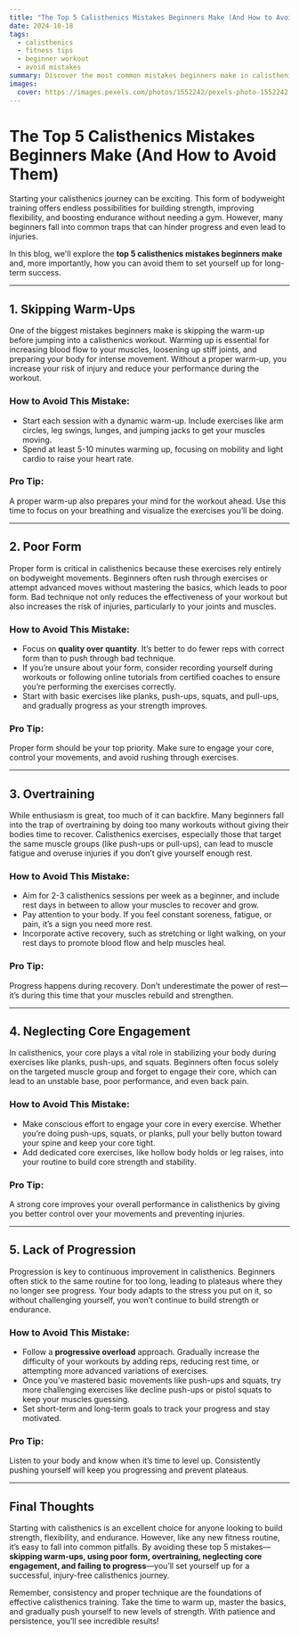 ```yaml
---
title: "The Top 5 Calisthenics Mistakes Beginners Make (And How to Avoid Them)"
date: 2024-10-18
tags:
  - calisthenics
  - fitness tips
  - beginner workout
  - avoid mistakes
summary: Discover the most common mistakes beginners make in calisthenics and how to avoid them. Learn how to improve your form, avoid injuries, and build a solid foundation for long-term success.
images:
  cover: https://images.pexels.com/photos/1552242/pexels-photo-1552242.jpeg?auto=compress&cs=tinysrgb&w=800
---
```


# The Top 5 Calisthenics Mistakes Beginners Make (And How to Avoid Them)

Starting your calisthenics journey can be exciting. This form of bodyweight training offers endless possibilities for building strength, improving flexibility, and boosting endurance without needing a gym. However, many beginners fall into common traps that can hinder progress and even lead to injuries.

In this blog, we'll explore the **top 5 calisthenics mistakes beginners make** and, more importantly, how you can avoid them to set yourself up for long-term success.

---

## 1. **Skipping Warm-Ups**

One of the biggest mistakes beginners make is skipping the warm-up before jumping into a calisthenics workout. Warming up is essential for increasing blood flow to your muscles, loosening up stiff joints, and preparing your body for intense movement. Without a proper warm-up, you increase your risk of injury and reduce your performance during the workout.

### How to Avoid This Mistake:
- Start each session with a dynamic warm-up. Include exercises like arm circles, leg swings, lunges, and jumping jacks to get your muscles moving.
- Spend at least 5-10 minutes warming up, focusing on mobility and light cardio to raise your heart rate.

### Pro Tip:
A proper warm-up also prepares your mind for the workout ahead. Use this time to focus on your breathing and visualize the exercises you’ll be doing.

---

## 2. **Poor Form**

Proper form is critical in calisthenics because these exercises rely entirely on bodyweight movements. Beginners often rush through exercises or attempt advanced moves without mastering the basics, which leads to poor form. Bad technique not only reduces the effectiveness of your workout but also increases the risk of injuries, particularly to your joints and muscles.

### How to Avoid This Mistake:
- Focus on **quality over quantity**. It’s better to do fewer reps with correct form than to push through bad technique.
- If you’re unsure about your form, consider recording yourself during workouts or following online tutorials from certified coaches to ensure you’re performing the exercises correctly.
- Start with basic exercises like planks, push-ups, squats, and pull-ups, and gradually progress as your strength improves.

### Pro Tip:
Proper form should be your top priority. Make sure to engage your core, control your movements, and avoid rushing through exercises.

---

## 3. **Overtraining**

While enthusiasm is great, too much of it can backfire. Many beginners fall into the trap of overtraining by doing too many workouts without giving their bodies time to recover. Calisthenics exercises, especially those that target the same muscle groups (like push-ups or pull-ups), can lead to muscle fatigue and overuse injuries if you don’t give yourself enough rest.

### How to Avoid This Mistake:
- Aim for 2-3 calisthenics sessions per week as a beginner, and include rest days in between to allow your muscles to recover and grow.
- Pay attention to your body. If you feel constant soreness, fatigue, or pain, it’s a sign you need more rest.
- Incorporate active recovery, such as stretching or light walking, on your rest days to promote blood flow and help muscles heal.

### Pro Tip:
Progress happens during recovery. Don’t underestimate the power of rest—it’s during this time that your muscles rebuild and strengthen.

---

## 4. **Neglecting Core Engagement**

In calisthenics, your core plays a vital role in stabilizing your body during exercises like planks, push-ups, and squats. Beginners often focus solely on the targeted muscle group and forget to engage their core, which can lead to an unstable base, poor performance, and even back pain.

### How to Avoid This Mistake:
- Make conscious effort to engage your core in every exercise. Whether you’re doing push-ups, squats, or planks, pull your belly button toward your spine and keep your core tight.
- Add dedicated core exercises, like hollow body holds or leg raises, into your routine to build core strength and stability.

### Pro Tip:
A strong core improves your overall performance in calisthenics by giving you better control over your movements and preventing injuries.

---

## 5. **Lack of Progression**

Progression is key to continuous improvement in calisthenics. Beginners often stick to the same routine for too long, leading to plateaus where they no longer see progress. Your body adapts to the stress you put on it, so without challenging yourself, you won’t continue to build strength or endurance.

### How to Avoid This Mistake:
- Follow a **progressive overload** approach. Gradually increase the difficulty of your workouts by adding reps, reducing rest time, or attempting more advanced variations of exercises.
- Once you’ve mastered basic movements like push-ups and squats, try more challenging exercises like decline push-ups or pistol squats to keep your muscles guessing.
- Set short-term and long-term goals to track your progress and stay motivated.

### Pro Tip:
Listen to your body and know when it’s time to level up. Consistently pushing yourself will keep you progressing and prevent plateaus.

---

## Final Thoughts

Starting with calisthenics is an excellent choice for anyone looking to build strength, flexibility, and endurance. However, like any new fitness routine, it’s easy to fall into common pitfalls. By avoiding these top 5 mistakes—**skipping warm-ups, using poor form, overtraining, neglecting core engagement, and failing to progress**—you’ll set yourself up for a successful, injury-free calisthenics journey.

Remember, consistency and proper technique are the foundations of effective calisthenics training. Take the time to warm up, master the basics, and gradually push yourself to new levels of strength. With patience and persistence, you’ll see incredible results!


